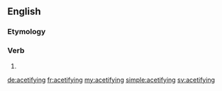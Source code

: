 ==English==

===Etymology===
{{suffix|acetify|ing|lang=en}}

===Verb===
{{head|en|present participle}}

# {{present participle of|acetify|lang=en|nocat=1}}

[[de:acetifying]]
[[fr:acetifying]]
[[my:acetifying]]
[[simple:acetifying]]
[[sv:acetifying]]